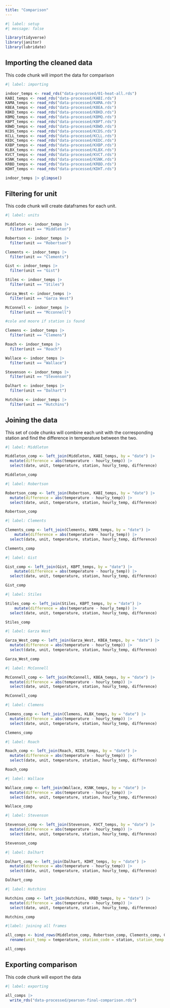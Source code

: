 ```yaml
---
title: "Comparison"
---
```


```r
#| label: setup
#| message: false

library(tidyverse)
library(janitor)
library(lubridate)
```

## Importing the cleaned data

This code chunk will import the data for comparison

```r
#| label: importing

indoor_temps <- read_rds("data-processed/01-heat-all.rds")
KABI_temps <- read_rds("data-processed/KABI.rds")
KAMA_temps <- read_rds("data-processed/KAMA.rds")
KBEA_temps <- read_rds("data-processed/KBEA.rds")
KBKD_temps <- read_rds("data-processed/KBKD.rds")
KBMQ_temps <- read_rds("data-processed/KBMQ.rds")
KBPT_temps <- read_rds("data-processed/KBPT.rds")
KBWD_temps <- read_rds("data-processed/KBWD.rds")
KCDS_temps <- read_rds("data-processed/KCDS.rds")
KCLL_temps <- read_rds("data-processed/KCLL.rds")
KEDC_temps <- read_rds("data-processed/KEDC.rds")
KXBP_temps <- read_rds("data-processed/KXBP.rds")
KLBX_temps <- read_rds("data-processed/KLBX.rds")
KVCT_temps <- read_rds("data-processed/KVCT.rds")
KSNK_temps <- read_rds("data-processed/KSNK.rds")
KRBD_temps <- read_rds("data-processed/KRBD.rds")
KDHT_temps <- read_rds("data-processed/KDHT.rds")

indoor_temps |> glimpse()
```

## Filtering for unit

This code chunk will create dataframes for each unit.

```r
#| label: units

Middleton <- indoor_temps |> 
  filter(unit == "Middleton")

Robertson <- indoor_temps |> 
  filter(unit == "Robertson")

Clements <- indoor_temps |> 
  filter(unit == "Clements")

Gist <- indoor_temps |> 
  filter(unit == "Gist")

Stiles <- indoor_temps |> 
  filter(unit == "Stiles")

Garza_West <- indoor_temps |> 
  filter(unit == "Garza West")

McConnell <- indoor_temps |> 
  filter(unit == "Mcconnell")

#cole and moore if station is found

Clemens <- indoor_temps |> 
  filter(unit == "Clemens")

Roach <- indoor_temps |> 
  filter(unit == "Roach")

Wallace <- indoor_temps |> 
  filter(unit == "Wallace")

Stevenson <- indoor_temps |> 
  filter(unit == "Stevenson")

Dalhart <- indoor_temps |> 
  filter(unit == "Dalhart")

Hutchins <- indoor_temps |> 
  filter(unit == "Hutchins")
```

## Joining the data

This set of code chunks will combine each unit with the corresponding station and find the difference in temperature between the two.

```r
#| label: Middleton

Middleton_comp <- left_join(Middleton, KABI_temps, by = "date") |> 
  mutate(difference = abs(temperature - hourly_temp)) |> 
  select(date, unit, temperature, station, hourly_temp, difference)

Middleton_comp
```

```r
#| label: Robertson

Robertson_comp <- left_join(Robertson, KABI_temps, by = "date") |> 
  mutate(difference = abs(temperature - hourly_temp)) |> 
  select(date, unit, temperature, station, hourly_temp, difference)

Robertson_comp
```

```r
#| label: Clements

Clements_comp <- left_join(Clements, KAMA_temps, by = "date") |> 
    mutate(difference = abs(temperature - hourly_temp)) |> 
  select(date, unit, temperature, station, hourly_temp, difference)

Clements_comp
```

```r
#| label: Gist

Gist_comp <- left_join(Gist, KBPT_temps, by = "date") |> 
    mutate(difference = abs(temperature - hourly_temp)) |> 
  select(date, unit, temperature, station, hourly_temp, difference)

Gist_comp
```

```r
#| label: Stiles

Stiles_comp <- left_join(Stiles, KBPT_temps, by = "date") |> 
    mutate(difference = abs(temperature - hourly_temp)) |> 
  select(date, unit, temperature, station, hourly_temp, difference)

Stiles_comp
```

```r
#| label: Garza West

Garza_West_comp <- left_join(Garza_West, KBEA_temps, by = "date") |> 
  mutate(difference = abs(temperature - hourly_temp)) |> 
  select(date, unit, temperature, station, hourly_temp, difference)

Garza_West_comp
```

```r
#| label: McConnell

McConnell_comp <- left_join(McConnell, KBEA_temps, by = "date") |> 
  mutate(difference = abs(temperature - hourly_temp)) |> 
  select(date, unit, temperature, station, hourly_temp, difference)

McConnell_comp
```

```r
#| label: Clemens

Clemens_comp <- left_join(Clemens, KLBX_temps, by = "date") |> 
  mutate(difference = abs(temperature - hourly_temp)) |> 
  select(date, unit, temperature, station, hourly_temp, difference)

Clemens_comp
```


```r
#| label: Roach

Roach_comp <- left_join(Roach, KCDS_temps, by = "date") |> 
  mutate(difference = abs(temperature - hourly_temp)) |> 
  select(date, unit, temperature, station, hourly_temp, difference)

Roach_comp
```

```r
#| label: Wallace

Wallace_comp <- left_join(Wallace, KSNK_temps, by = "date") |> 
  mutate(difference = abs(temperature - hourly_temp)) |> 
  select(date, unit, temperature, station, hourly_temp, difference)

Wallace_comp
```

```r
#| label: Stevenson

Stevenson_comp <- left_join(Stevenson, KVCT_temps, by = "date") |> 
  mutate(difference = abs(temperature - hourly_temp)) |> 
  select(date, unit, temperature, station, hourly_temp, difference)

Stevenson_comp
```

```r
#| label: Dalhart

Dalhart_comp <- left_join(Dalhart, KDHT_temps, by = "date") |>
  mutate(difference = abs(temperature - hourly_temp)) |> 
  select(date, unit, temperature, station, hourly_temp, difference)

Dalhart_comp
```

```r
#| label: Hutchins

Hutchins_comp <- left_join(Hutchins, KRBD_temps, by = "date") |>
  mutate(difference = abs(temperature - hourly_temp)) |> 
  select(date, unit, temperature, station, hourly_temp, difference)

Hutchins_comp
```

```r
#|label: joining all frames

all_comps <- bind_rows(Middleton_comp, Robertson_comp, Clements_comp, Gist_comp, Stiles_comp, Garza_West_comp, McConnell_comp, Clemens_comp, Roach_comp, Wallace_comp, Stevenson_comp, Dalhart_comp, Hutchins_comp) |> 
  rename(unit_temp = temperature, station_code = station, station_temp = hourly_temp, temp_diff = difference)

all_comps
```

## Exporting comparison

This code chunk will export the data

```r
#| label: exporting

all_comps |> 
  write_rds("data-processed/pearson-final-comparison.rds")
```

